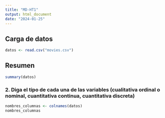 ```yaml
---
title: "MD-HT1"
output: html_document
date: "2024-01-25"
---
```


## Carga de datos

```r
datos <- read.csv("movies.csv")
```

## Resumen

```r
summary(datos)
```

### 2. Diga el tipo de cada una de las variables (cualitativa ordinal o nominal, cuantitativa continua, cuantitativa discreta)


```r
nombres_columnas <- colnames(datos)
nombres_columnas
```
